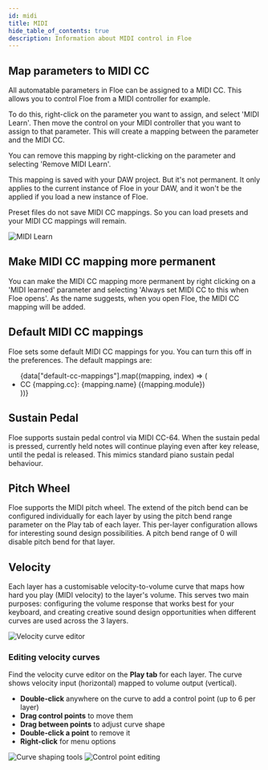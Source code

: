 ```yaml
---
id: midi
title: MIDI
hide_table_of_contents: true
description: Information about MIDI control in Floe
---
```


<!--
SPDX-FileCopyrightText: 2025 Sam Windell
SPDX-License-Identifier: MIT
-->


## Map parameters to MIDI CC

All automatable parameters in Floe can be assigned to a MIDI CC. This allows you to control Floe from a MIDI controller for example.

To do this, right-click on the parameter you want to assign, and select 'MIDI Learn'. Then move the control on your MIDI controller that you want to assign to that parameter. This will create a mapping between the parameter and the MIDI CC. 

You can remove this mapping by right-clicking on the parameter and selecting 'Remove MIDI Learn'.

This mapping is saved with your DAW project. But it's not permanent. It only applies to the current instance of Floe in your DAW, and it won't be the applied if you load a new instance of Floe.

Preset files do not save MIDI CC mappings. So you can load presets and your MIDI CC mappings will remain.

![MIDI Learn](/images/midi-learn.png)

## Make MIDI CC mapping more permanent

You can make the MIDI CC mapping more permanent by right clicking on a 'MIDI learned' parameter and selecting 'Always set MIDI CC to this when Floe opens'. As the name suggests, when you open Floe, the MIDI CC mapping will be added.

## Default MIDI CC mappings

Floe sets some default MIDI CC mappings for you. You can turn this off in the preferences. The default mappings are:

<ul>
{data["default-cc-mappings"].map((mapping, index) => (
  <li key={index}>CC {mapping.cc}: {mapping.name} ({mapping.module})</li>
))}
</ul>

## Sustain Pedal

Floe supports sustain pedal control via MIDI CC-64. When the sustain pedal is pressed, currently held notes will continue playing even after key release, until the pedal is released. This mimics standard piano sustain pedal behaviour.

## Pitch Wheel

Floe supports the MIDI pitch wheel. The extend of the pitch bend can be configured individually for each layer by using the pitch bend range parameter on the Play tab of each layer. This per-layer configuration allows for interesting sound design possibilities. A pitch bend range of 0 will disable pitch bend for that layer.

## Velocity

Each layer has a customisable velocity-to-volume curve that maps how hard you play (MIDI velocity) to the layer's volume. This serves two main purposes: configuring the volume response that works best for your keyboard, and creating creative sound design opportunities when different curves are used across the 3 layers.

![Velocity curve editor](/images/vel-vol-curve.png)

### Editing velocity curves

Find the velocity curve editor on the **Play tab** for each layer. The curve shows velocity input (horizontal) mapped to volume output (vertical).

- **Double-click** anywhere on the curve to add a control point (up to 6 per layer)
- **Drag control points** to move them
- **Drag between points** to adjust curve shape
- **Double-click a point** to remove it
- **Right-click** for menu options

![Curve shaping tools](/images/vel-vol-curve-shape.png)
![Control point editing](/images/vel-vol-curve-points.png)
